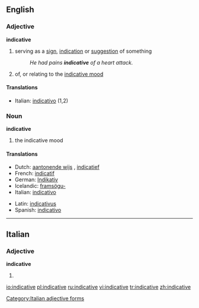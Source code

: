 ==English==
===Adjective===
'''indicative'''
# serving as a [[sign]], [[indication]] or [[suggestion]] of something
#:''He had pains '''indicative''' of a heart attack.''
#{{grammar}} of, or relating to the [[indicative mood]]

====Translations====
{{top}}
*Italian: [[indicativo]] (1,2)
{{mid}}
{{bottom}}

===Noun===
'''indicative'''
#{{grammar}} the indicative mood

====Translations====
{{top}}
*Dutch: [[aantonende wijs]] {{m}}, [[indicatief]] {{m}}
*French: [[indicatif]] {{m}}
*German: [[Indikativ]] {{m}}
*Icelandic: [[framsöguháttur|framsögu-]]
*Italian: [[indicativo]] {{m}}
{{mid}}
*Latin: [[indicativus]]
*Spanish: [[indicativo]]
{{bottom}}
----

==Italian==
===Adjective===
'''indicative''' {{p}}
# {{feminine of|indicativo#Adjective|indicativo}}

[[Category:Italian adjective forms]]

[[io:indicative]]
[[pl:indicative]]
[[ru:indicative]]
[[vi:indicative]]
[[tr:indicative]]
[[zh:indicative]]